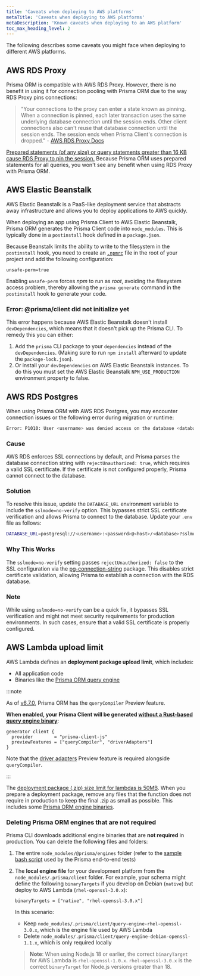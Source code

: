 ```yaml
---
title: 'Caveats when deploying to AWS platforms'
metaTitle: 'Caveats when deploying to AWS platforms'
metaDescription: 'Known caveats when deploying to an AWS platform'
toc_max_heading_level: 2
---
```


The following describes some caveats you might face when deploying to different AWS platforms.

## AWS RDS Proxy

Prisma ORM is compatible with AWS RDS Proxy. However, there is no benefit in using it for connection pooling with Prisma ORM due to the way RDS Proxy pins connections:

> "Your connections to the proxy can enter a state known as pinning. When a connection is pinned, each later transaction uses the same underlying database connection until the session ends. Other client connections also can't reuse that database connection until the session ends. The session ends when Prisma Client's connection is dropped." - [AWS RDS Proxy Docs](https://docs.aws.amazon.com/AmazonRDS/latest/UserGuide/rds-proxy-pinning.html)

[Prepared statements (of any size) or query statements greater than 16 KB cause RDS Proxy to pin the session.](https://docs.aws.amazon.com/AmazonRDS/latest/AuroraUserGuide/rds-proxy-pinning.html) Because Prisma ORM uses prepared statements for all queries, you won't see any benefit when using RDS Proxy with Prisma ORM.

## AWS Elastic Beanstalk

AWS Elastic Beanstalk is a PaaS-like deployment service that abstracts away infrastructure and allows you to deploy applications to AWS quickly.

When deploying an app using Prisma Client to AWS Elastic Beanstalk, Prisma ORM generates the Prisma Client code into `node_modules`. This is typically done in a `postinstall` hook defined in a `package.json`.

Because Beanstalk limits the ability to write to the filesystem in the `postinstall` hook, you need to create an [`.npmrc`](https://docs.npmjs.com/cli/v6/configuring-npm/npmrc/) file in the root of your project and add the following configuration:

```config file=.npmrc showLineNumbers
unsafe-perm=true
```

Enabling `unsafe-perm` forces _npm_ to run as _root_, avoiding the filesystem access problem, thereby allowing the `prisma generate` command in the `postinstall` hook to generate your code.

### Error: @prisma/client did not initialize yet

This error happens because AWS Elastic Beanstalk doesn't install `devDependencies`, which means that it doesn't pick up the Prisma CLI. To remedy this you can either:

1. Add the `prisma` CLI package to your `dependencies` instead of the `devDependencies`. (Making sure to run `npm install` afterward to update the `package-lock.json`).
2. Or install your `devDependencies` on AWS Elastic Beanstalk instances. To do this you must set the AWS Elastic Beanstalk `NPM_USE_PRODUCTION` environment property to false.

## AWS RDS Postgres

When using Prisma ORM with AWS RDS Postgres, you may encounter connection issues or the following error during migration or runtime:
```bash
Error: P1010: User <username> was denied access on the database <database>
```
### Cause
AWS RDS enforces SSL connections by default, and Prisma parses the database connection string with `rejectUnauthorized: true`, which requires a valid SSL certificate. If the certificate is not configured properly, Prisma cannot connect to the database.

### Solution
To resolve this issue, update the `DATABASE_URL` environment variable to include the `sslmode=no-verify` option. This bypasses strict SSL certificate verification and allows Prisma to connect to the database. Update your `.env` file as follows:

```bash
DATABASE_URL=postgresql://<username>:<password>@<host>/<database>?sslmode=no-verify&schema=public
```
### Why This Works
The `sslmode=no-verify` setting passes `rejectUnauthorized: false` to the SSL configuration via the [pg-connection-string](https://github.com/brianc/node-postgres/blob/95d7e620ef8b51743b4cbca05dd3c3ce858ecea7/packages/pg-connection-string/README.md?plain=1#L71) package. This disables strict certificate validation, allowing Prisma to establish a connection with the RDS database.

### Note
While using `sslmode=no-verify` can be a quick fix, it bypasses SSL verification and might not meet security requirements for production environments. In such cases, ensure that a valid SSL certificate is properly configured.

## AWS Lambda upload limit

AWS Lambda defines an **deployment package upload limit**, which includes:

- All application code
- Binaries like the [Prisma ORM query engine](/orm/more/under-the-hood/engines)

:::note

As of [v6.7.0](https://pris.ly/release/6.7.0), Prisma ORM has the `queryCompiler` Preview feature.

**When enabled, your Prisma Client will be generated [without a Rust-based query engine binary](/orm/prisma-client/setup-and-configuration/no-rust-engine)**:

```prisma
generator client {
  provider        = "prisma-client-js"
  previewFeatures = ["queryCompiler", "driverAdapters"] 
}
```

Note that the [driver adapters](/orm/overview/databases/database-drivers#driver-adapters) Preview feature is required alongside `queryCompiler`.

:::

The [deployment package (.zip) size limit for lambdas is 50MB](https://docs.aws.amazon.com/lambda/latest/dg/gettingstarted-limits.html). When you prepare a deployment package, remove any files that the function does not require in production to keep the final .zip as small as possible. This includes some [Prisma ORM engine binaries](#deleting-prisma-orm-engines-that-are-not-required).


### Deleting Prisma ORM engines that are not required

Prisma CLI downloads additional engine binaries that are **not required** in production. You can delete the following files and folders:

1. The entire `node_modules/@prisma/engines` folder (refer to the [sample bash script](https://github.com/prisma/ecosystem-tests/blob/13e74dc47eababa5d3c8f488b73fe7fc8bffead7/platforms-serverless/lambda/run.sh#L16) used by the Prisma end-to-end tests)
2. The **local engine file** for your development platform from the `node_modules/.prisma/client` folder. For example, your schema might define the following `binaryTargets` if you develop on Debian (`native`) but deploy to AWS Lambda (`rhel-openssl-3.0.x`):

   ```prisma
   binaryTargets = ["native", "rhel-openssl-3.0.x"]
   ```

   In this scenario:

   - Keep `node_modules/.prisma/client/query-engine-rhel-openssl-3.0.x`, which is the engine file used by AWS Lambda
   - Delete `node_modules/.prisma/client/query-engine-debian-openssl-1.1.x`, which is only required locally

   > **Note**: When using Node.js 18 or earlier, the correct `binaryTarget` for AWS Lambda is `rhel-openssl-1.0.x`. `rhel-openssl-3.0.x` is the correct `binaryTarget` for Node.js versions greater than 18.
